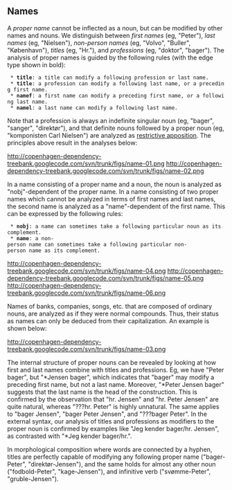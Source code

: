 ==  Names ==

A ''proper name'' cannot be inflected as a noun, but can be modified by other names and nouns. We distinguish between ''first names'' (eg, "Peter"), ''last names'' (eg, "Nielsen"), ''non-person names'' (eg, "Volvo", "Buller", "København"), ''titles'' (eg, "Hr."), and ''professions'' (eg, "doktor", "bager"). The analysis of proper names is guided by the following rules (with the edge type shown in bold):

  * '''title''': a title can modify a following profession or last name.
  * '''title''': a profession can modify a following last name, or a preceding first name.
  * '''namef''': a first name can modify a preceding first name, or a following last name.
  * '''namel''': a last name can modify a following last name.

Note that a profession is always an indefinite singular noun (eg, "bager", "sanger", "direktør"), and that definite nouns followed by a proper noun (eg, "komponisten Carl Nielsen") are analyzed as [http://copenhagen-dependency-treebank.googlecode.com/svn/trunk/#__Apposition restrictive apposition]. The principles above result in the analyses below:

http://copenhagen-dependency-treebank.googlecode.com/svn/trunk/figs/name-01.png http://copenhagen-dependency-treebank.googlecode.com/svn/trunk/figs/name-02.png

In a name consisting of a proper name and a noun, the noun is analyzed as "nobj"-dependent of the proper name. In a name consisting of two proper names which cannot be analyzed in terms of first names and last names, the second name is analyzed as a "name"-dependent of the first name. This can be expressed by the following rules:

  * '''nobj''': a name can sometimes take a following particular noun as its complement.
  * '''name''': a non-person name can sometimes take a following particular non-person name as its complement.

http://copenhagen-dependency-treebank.googlecode.com/svn/trunk/figs/name-04.png http://copenhagen-dependency-treebank.googlecode.com/svn/trunk/figs/name-05.png http://copenhagen-dependency-treebank.googlecode.com/svn/trunk/figs/name-06.png

Names of banks, companies, songs, etc. that are composed of ordinary nouns, are analyzed as if they were normal compounds. Thus, their status as names can only be deduced from their capitalization. An example is shown below:

http://copenhagen-dependency-treebank.googlecode.com/svn/trunk/figs/name-03.png

The internal structure of proper nouns can be revealed by looking at how first and last names combine with titles and professions. Eg, we have "Peter bager", but "*Jensen bager", which indicates that "bager" may modify a preceding first name, but not a last name. Moreover, "*Peter Jensen bager" suggests that the last name is the head of the construction. This is confirmed by the observation that "hr. Jensen" and "hr. Peter Jensen" are quite natural, whereas "???hr. Peter" is highly unnatural. The same applies to "bager Jensen", "bager Peter Jensen", and "???bager Peter". In the external syntax, our analysis of titles and professions as modifiers to the proper noun is confirmed by examples like "Jeg kender bager/hr. Jensen", as contrasted with "*Jeg kender bager/hr.".

In morphological composition where words are connected by a hyphen, titles are perfectly capable of modifying any following proper name ("bager-Peter", "direktør-Jensen"), and the same holds for almost any other noun ("fodbold-Peter", "kage-Jensen"), and infinitive verb ("svømme-Peter", "gruble-Jensen").
